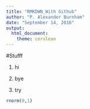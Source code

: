 ```yaml
---
title: "RMKDWN_With Github"
author: "P. Alexander Burnham"
date: "September 14, 2016"
output: 
  html_document: 
    theme: cerulean
---
```


#Stufff

1. hi

2. bye

3. try

```r

rnorm(0,1)


```

